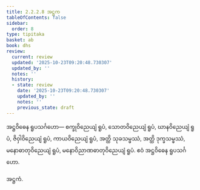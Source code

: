 ```yaml
---
title: 2.2.2.8 အဋ္ဌက
tableOfContents: false
sidebar:
  order: 8
type: tipitaka
basket: ab
book: dhs
review:
  current: review
  updated: '2025-10-23T09:20:48.730307'
  updated_by: ''
  notes: ''
  history:
  - state: review
    date: '2025-10-23T09:20:48.730307'
    updated_by: ''
    notes: ''
    previous_state: draft
---
```



<ReviewStatus review={frontmatter.review} showDetails={true} />

<HypothesisAnnotation frontmatter={frontmatter} />

<DynamicBreadcrumb />

<Division number="590" book="dhs" e="ch" v="29" p="154">

<Paragraph number="1222" book="dhs">
အဋ္ဌဝိဓေန ရူပသင်္ဂဟော—
</Paragraph>

<Paragraph number="1223" book="dhs">
စက္ခုဝိညေယျံ ရူပံ, သောတဝိညေယျံ ရူပံ, ဃာနဝိညေယျံ ရူပံ, ဇိဝှါဝိညေယျံ ရူပံ, ကာယဝိညေယျံ ရူပံ, အတ္ထိ သုခသမ္ဖဿံ, အတ္ထိ ဒုက္ခသမ္ဖဿံ, မနောဓာတုဝိညေယျံ ရူပံ, မနောဝိညာဏဓာတုဝိညေယျံ ရူပံ.

</Paragraph>
</Division>

<Paragraph number="1224" type="center" book="dhs">
ဧဝံ အဋ္ဌဝိဓေန ရူပသင်္ဂဟော.

  
အဋ္ဌကံ.
</Paragraph>